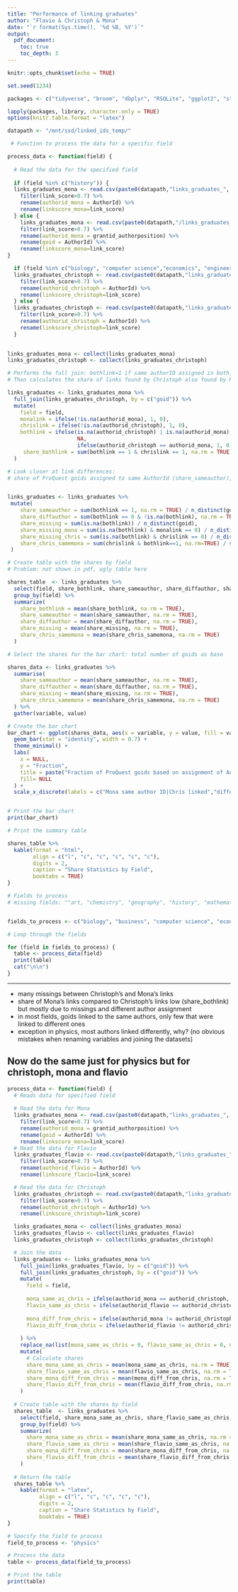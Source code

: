 ```yaml
---
title: "Performance of linking graduates"
author: "Flavio & Christoph & Mona"
date: "`r format(Sys.time(), '%d %B, %Y')`"
output: 
  pdf_document:
    toc: true
    toc_depth: 3
---
```



```r
knitr::opts_chunk$set(echo = TRUE)

set.seed(1234)
```

```r
packages <- c("tidyverse", "broom", "dbplyr", "RSQLite", "ggplot2", "stringdist", "knitr", "kableExtra") 

lapply(packages, library, character.only = TRUE)
options(knitr.table.format = "latex")

datapath <- "/mnt/ssd/linked_ids_temp/"
```


```r
 # Function to process the data for a specific field

process_data <- function(field) {
  
  # Read the data for the specified field
  
  if (field %in% c("history")) {
  links_graduates_mona <- read.csv(paste0(datapath,"links_graduates_", field, "_mona_degree0_19852015.csv"),  colClasses = c("integer64", "integer64", "numeric")) %>%
    filter(link_score>0.7) %>%
    rename(authorid_mona = AuthorId) %>%
    rename(linkscore_mona=link_score)
  } else {
    links_graduates_mona <- read.csv(paste0(datapath,"/links_graduates_", field, "_mona_degree0_19852015.csv"),  colClasses = c("integer64", "integer64", "numeric")) %>%
    filter(link_score>0.7) %>%
    rename(authorid_mona = grantid_authorposition) %>%
    rename(goid = AuthorId) %>%
    rename(linkscore_mona=link_score)
}

  if (field %in% c("biology", "computer science","economics", "engineering", "environmental science", "geology", "political science", "psychology", "physics")) {
  links_graduates_christoph <- read.csv(paste0(datapath,"links_graduates_", field, "_christoph_fielddegree0.csv"),  colClasses = c("integer64", "integer64", "numeric")) %>%
    filter(link_score>0.7) %>%
    rename(authorid_christoph = AuthorId) %>%
    rename(linkscore_christoph=link_score) 
  } else {
  links_graduates_christoph <- read.csv(paste0(datapath,"links_graduates_", field, "_christoph_degree0_19852015.csv"),  colClasses = c("integer64", "integer64", "numeric")) %>%
    filter(link_score>0.7) %>%
    rename(authorid_christoph = AuthorId) %>%
    rename(linkscore_christoph=link_score)     
  }    
      

links_graduates_mona <- collect(links_graduates_mona)
links_graduates_christoph <- collect(links_graduates_christoph)

# Performs the full join: bothlink=1 if same authorID assigned in both, 0 if different authorID assigned
# Then calculates the share of links found by Christoph also found by Mona (number links found by both divided by number of links found by Christoph) (share_bothlink)

links_graduates <- links_graduates_mona %>%
  full_join(links_graduates_christoph, by = c("goid")) %>%
  mutate(
    field = field,
    monalink = ifelse(!is.na(authorid_mona), 1, 0),
    chrislink = ifelse(!is.na(authorid_christoph), 1, 0),
    bothlink = ifelse(is.na(authorid_christoph) | is.na(authorid_mona),
                      NA,
                      ifelse(authorid_christoph == authorid_mona, 1, 0)),
     share_bothlink = sum(bothlink == 1 & chrislink == 1, na.rm = TRUE) / sum(chrislink == 1, na.rm = TRUE)
  )

# Look closer at link differences: 
# share of ProQuest goids assigned to same AuthorId (share_sameauthor), distinct AuthorId (share_diffauthor), or missing (share_missing) in one of the two linkings


links_graduates <- links_graduates %>%
 mutate(
    share_sameauthor = sum(bothlink == 1, na.rm = TRUE) / n_distinct(goid),
    share_diffauthor = sum(bothlink == 0 & !is.na(bothlink), na.rm = TRUE) / n_distinct(goid),
    share_missing = sum(is.na(bothlink)) / n_distinct(goid),
    share_missing_mona = sum(is.na(bothlink) & monalink == 0) / n_distinct(goid),
    share_missing_chris = sum(is.na(bothlink) & chrislink == 0) / n_distinct(goid),
    share_chris_samemona = sum(chrislink & bothlink==1, na.rm=TRUE) / sum(chrislink, na.rm=TRUE)
 ) 

# Create table with the shares by field
# Problem: not shown in pdf, ugly table here

shares_table  <- links_graduates %>%
  select(field, share_bothlink, share_sameauthor, share_diffauthor, share_missing, share_chris_samemona) %>%
  group_by(field) %>%
  summarize(
    share_bothlink = mean(share_bothlink, na.rm = TRUE),
    share_sameauthor = mean(share_sameauthor, na.rm = TRUE),
    share_diffauthor = mean(share_diffauthor, na.rm = TRUE),
    share_missing = mean(share_missing, na.rm = TRUE),
    share_chris_samemona = mean(share_chris_samemona, na.rm = TRUE)
  )

# Select the shares for the bar chart: total number of goids as base

shares_data <- links_graduates %>%
  summarise(
    share_sameauthor = mean(share_sameauthor, na.rm = TRUE),
    share_diffauthor = mean(share_diffauthor, na.rm = TRUE),
    share_missing = mean(share_missing, na.rm = TRUE),
    share_chris_samemona = mean(share_chris_samemona, na.rm = TRUE)
  ) %>%
  gather(variable, value)

# Create the bar chart
bar_chart <- ggplot(shares_data, aes(x = variable, y = value, fill = variable)) +
  geom_bar(stat = "identity", width = 0.7) +
  theme_minimal() +
  labs(
    x = NULL,
    y = "Fraction",
    title = paste("Fraction of ProQuest goids based on assignment of AuthorID  for",field),
    fill= NULL
  ) +
  scale_x_discrete(labels = c("Mona same author ID|Chris linked","different author ID", " author ID missing", "same author ID"))


# Print the bar chart
print(bar_chart)

# Print the summary table 

shares_table %>%
  kable(format = "html", 
        align = c("l", "c", "c", "c", "c", "c"), 
        digits = 2, 
        caption = "Share Statistics by Field",
        booktabs = TRUE)
} 
```

```r
# Fields to process
# missing fields: ""art, "chemistry", "geography", "history", "mathematics","medicine", "sociology"


fields_to_process <- c("biology", "business", "computer science", "economics", "engineering", "environmental science", "geology", "history", "materials science", "philosophy", "physics", "political science", "psychology")

# Loop through the fields

for (field in fields_to_process) {
  table <- process_data(field)
  print(table)
  cat("\n\n")
}  
```
------------
- many missings between Christoph's and Mona's links
- share of Mona's links compared to Christoph's links low (share_bothlink) but mostly due to missings and different author assignment 
- in most fields, goids linked to the same authors, only few that were linked to different ones
- exception in physics, most authors linked differently, why? (no obvious mistakes when renaming variables and joining the datasets)


## Now do the same just for physics but for christoph, mona and flavio
```r

process_data <- function(field) {
  # Reads data for specified field
  
  # Read the data for Mona
  links_graduates_mona <- read.csv(paste0(datapath,"links_graduates_", field, "_mona_degree0_19852015.csv"),  colClasses = c("integer64", "integer64", "numeric")) %>%
    filter(link_score>0.7) %>%
    rename(authorid_mona = grantid_authorposition) %>%
    rename(goid = AuthorId) %>%
    rename(linkscore_mona=link_score)   
  # Read the data for Flavio
  links_graduates_flavio <- read.csv(paste0(datapath,"links_graduates_", field, "_flavio_degree0_19852015.csv"),  colClasses = c("integer64", "integer64", "numeric")) %>%
    filter(link_score>0.7) %>%
    rename(authorid_flavio = AuthorId) %>%
    rename(linkscore_flavio=link_score)

  # Read the data for Christoph
  links_graduates_christoph <- read.csv(paste0(datapath,"links_graduates_", field, "_christoph_degree0_19852015.csv"),  colClasses = c("integer64", "integer64", "numeric")) %>%
    filter(link_score>0.7) %>%
    rename(authorid_christoph = AuthorId) %>%
    rename(linkscore_christoph=link_score)     

  links_graduates_mona <- collect(links_graduates_mona)
  links_graduates_flavio <- collect(links_graduates_flavio)
  links_graduates_christoph <- collect(links_graduates_christoph)

  # Join the data
  links_graduates <- links_graduates_mona %>%
    full_join(links_graduates_flavio, by = c("goid")) %>%
    full_join(links_graduates_christoph, by = c("goid")) %>%
    mutate(
      field = field,
      
      mona_same_as_chris = ifelse(authorid_mona == authorid_christoph, 1, 0),
      flavio_same_as_chris = ifelse(authorid_flavio == authorid_christoph, 1, 0),
      
      mona_diff_from_chris = ifelse(authorid_mona != authorid_christoph & !is.na(authorid_mona) & !is.na(authorid_christoph), 1, 0),
      flavio_diff_from_chris = ifelse(authorid_flavio != authorid_christoph & !is.na(authorid_flavio) & !is.na(authorid_christoph), 1, 0)
      
    ) %>%
    replace_na(list(mona_same_as_chris = 0, flavio_same_as_chris = 0, mona_diff_from_chris = 0, flavio_diff_from_chris = 0)) %>%
    mutate(
      # Calculate shares
      share_mona_same_as_chris = mean(mona_same_as_chris, na.rm = TRUE),
      share_flavio_same_as_chris = mean(flavio_same_as_chris, na.rm = TRUE),
      share_mona_diff_from_chris = mean(mona_diff_from_chris, na.rm = TRUE),
      share_flavio_diff_from_chris = mean(flavio_diff_from_chris, na.rm = TRUE)
    )
  
  # Create table with the shares by field
  shares_table  <- links_graduates %>%
    select(field, share_mona_same_as_chris, share_flavio_same_as_chris, share_mona_diff_from_chris, share_flavio_diff_from_chris) %>%
    group_by(field) %>%
    summarize(
      share_mona_same_as_chris = mean(share_mona_same_as_chris, na.rm = TRUE),
      share_flavio_same_as_chris = mean(share_flavio_same_as_chris, na.rm = TRUE),
      share_mona_diff_from_chris = mean(share_mona_diff_from_chris, na.rm = TRUE),
      share_flavio_diff_from_chris = mean(share_flavio_diff_from_chris, na.rm = TRUE)
    )
  
  # Return the table
  shares_table %>%
    kable(format = "latex", 
          align = c("l", "c", "c", "c", "c"), 
          digits = 2, 
          caption = "Share Statistics by Field",
          booktabs = TRUE)
}
```


```r
# Specify the field to process
field_to_process <- "physics"

# Process the data
table <- process_data(field_to_process)

# Print the table
print(table)
```